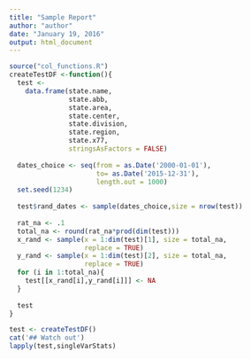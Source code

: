 ```yaml
---
title: "Sample Report"
author: "author"
date: "January 19, 2016"
output: html_document
---
```


```r
source("col_functions.R")
createTestDF <-function(){
  test <- 
    data.frame(state.name,
               state.abb, 
               state.area,
               state.center,
               state.division, 
               state.region, 
               state.x77,
               stringsAsFactors = FALSE)
  
  dates_choice <- seq(from = as.Date('2000-01-01'), 
                      to= as.Date('2015-12-31'), 
                      length.out = 1000)
  set.seed(1234)
  
  test$rand_dates <- sample(dates_choice,size = nrow(test))
  
  rat_na <- .1
  total_na <- round(rat_na*prod(dim(test)))
  x_rand <- sample(x = 1:dim(test)[1], size = total_na, 
                   replace = TRUE)
  y_rand <- sample(x = 1:dim(test)[2], size = total_na, 
                   replace = TRUE)
  for (i in 1:total_na){
    test[[x_rand[i],y_rand[i]]] <- NA
  }
  
  test
}

```

```r
test <- createTestDF()
cat('## Watch out')
lapply(test,singleVarStats)

```

